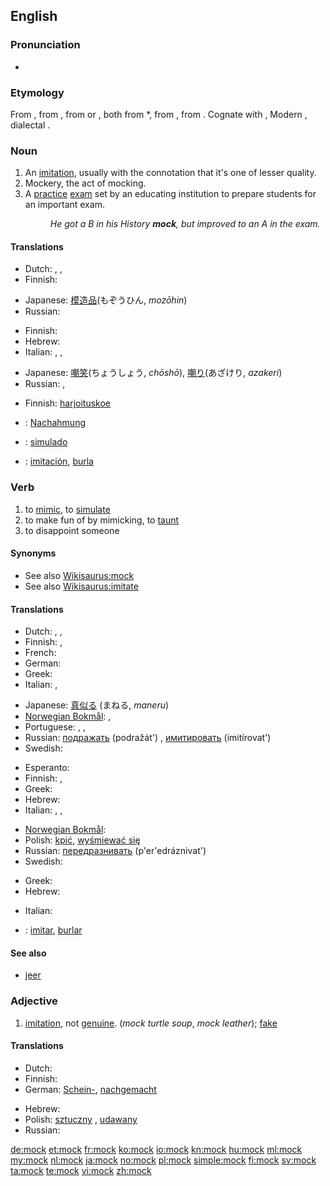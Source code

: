 ==English==

===Pronunciation===
* {{audio|en-us-mock.ogg|Audio (US)}}
*: {{rhymes|ɒk}}

===Etymology===
From {{etyl|enm}} {{term|mokken|lang=enm}}, from {{etyl|frm}} {{term|mocquer||to deride, jeer|lang=frm}}, from {{etyl|dum}} {{term|mocken||to mumble|lang=dum}} or {{etyl|gml}} {{term|mucken||to grumble, talk with the mouth half-opened|lang=gml}}, both from {{etyl|osx}} *{{term||mokkian, *mukkian|to low, mumble|lang=osx}}, from {{proto|Germanic|mukkjanan||mūhanan|to low, bellow, shout|lang=en}}, from {{proto|Indo-European|mūg-||mūk-|to low, mumble|lang=en}}. Cognate with {{etyl|goh|-}} {{term|firmucken||to be stupid|lang=goh}}, Modern {{etyl|de|-}} {{term|mucksen||to utter a word|lang=de}}, {{etyl|nl|-}} dialectal {{term|mokkel||kiss|lang=nl}}.

===Noun===
{{en-noun}}

# An [[imitation]], usually with the connotation that it's one of lesser quality.
# Mockery, the act of mocking.
# A [[practice]] [[exam]] set by an educating institution to prepare students for an important exam.
#: ''He got a B in his History '''mock''', but improved to an A in the exam.''

====Translations====
{{trans-top|an imitation}}
* Dutch: {{t|nl|namaak|m}}, {{t+|nl|afgietsel|n}}, {{t|nl|imitatie|f}}
* Finnish: {{t-|fi|jäljitelmä}}
{{trans-mid}}
* Japanese: [[模造品]](もぞうひん, ''mozōhin'')
* Russian: {{t+|ru|подделка|f|tr=podd'élka}}
{{trans-bottom}}

{{trans-top|act of mocking}}
* Finnish: {{t+|fi|pilkka}}
* Hebrew: {{t|he|סניטה|f|tr=snitá}}
* Italian: {{t|it|derisione|f}}, {{t|it|finto}}, {{t|it|simulato}}
{{trans-mid}}
* Japanese: [[嘲笑]](ちょうしょう, ''chōshō''), [[嘲り]](あざけり, ''azakeri'')
* Russian: {{t+|ru|насмешка|f|tr=nasm'éška}}, {{t+|ru|пародия|f|tr=paródija}}
{{trans-bottom}}

{{trans-top|a school exam}}
* Finnish: [[harjoituskoe]]
{{trans-mid}}
{{trans-bottom}}

{{checktrans-top}}
* {{ttbc|German}}: [[Nachahmung]] {{f}}
* {{ttbc|Portuguese}}: [[simulado]]
* {{ttbc|Spanish}}: [[imitación]], [[burla]]
{{trans-bottom}}

===Verb===
{{en-verb}}

# to [[mimic]], to [[simulate]]
# to make fun of by mimicking, to [[taunt]]
# to disappoint someone

====Synonyms====
* See also [[Wikisaurus:mock]]
* See also [[Wikisaurus:imitate]]

====Translations====
{{trans-top|to mimic}}
* Dutch: {{t|nl|imiteren}}, {{t|nl|naäpen}}, {{t+|nl|nadoen}}
* Finnish: {{t+|fi|jäljitellä}}, {{t+|fi|imitoida}}
* French: {{t+|fr|imiter}}
* German: {{t-|de|nachahmen}}
* Greek: {{t|el|μιμούμαι}}
* Italian: {{t|it|parodiare}}, {{t|it|imitare}}
{{trans-mid}}
* Japanese: [[真似る]] (まねる, ''maneru'')
* [[Norwegian Bokmål]]: {{tø|nb|imitere}}, {{t|no|herme}}
* Portuguese: {{t+|pt|simular}},  {{qualifier|Brasil}} {{t+|pt|imitar}},  {{qualifier|Brasil slang}} {{t|pt|macaquear}}
* Russian: [[подражать]] (podražát') {{impf}}, [[имитировать]] (imitírovat') {{impf}}
* Swedish: {{t+|sv|härma}}
{{trans-bottom}}

{{trans-top|to taunt}}
* Esperanto: {{t-|eo|moki|xs=Esperanto}}
* Finnish: {{t+|fi|pilkata}}, {{t+|fi|ivata}}
* Greek: {{t|el|κοροϊδεύω}}
* Hebrew: {{t-|he|סנט|tr=sanát}}
* Italian: {{t|it|scimmiottare}}, {{t|it|schernire}}, {{t|it|sbeffeggiare}}
{{trans-mid}}
* [[Norwegian Bokmål]]: {{tø|nb|herme etter}}
* Polish: [[kpić]], [[wyśmiewać się]]
* Russian: [[передразнивать]] (p'er'edráznivat') {{impf}}
* Swedish: {{t+|sv|reta}}
{{trans-bottom}}

{{trans-top|to disappoint someone}}
* Greek: {{t|el|απογοητεύω}}
* Hebrew: {{t|he|אכזב|tr=ikhzév}}
{{trans-mid}}
* Italian: {{t|it|deludere}}
{{trans-bottom}}

{{checktrans-top}}
* {{ttbc|Spanish}}: [[imitar]], [[burlar]]
{{trans-bottom}}

====See also====
* [[jeer]]

===Adjective===
{{en-adj|-}}

# [[imitation]], not [[genuine]].  (''mock turtle soup'', ''mock leather''); [[fake]]

====Translations====
{{trans-top|imitation, not genuine}}
* Dutch: {{t|nl|namaak-}}
* Finnish: {{t-|fi|teko-}}
* German: [[Schein-]], [[nachgemacht]]
{{trans-mid}}
* Hebrew: {{t|he|-דמה|tr=-déme}}
* Polish: [[sztuczny]] {{m}}, [[udawany]] {{m}}
* Russian: {{t+|ru|поддельный|tr=podd'él'nyj}}
{{trans-bottom}}

[[de:mock]]
[[et:mock]]
[[fr:mock]]
[[ko:mock]]
[[io:mock]]
[[kn:mock]]
[[hu:mock]]
[[ml:mock]]
[[my:mock]]
[[nl:mock]]
[[ja:mock]]
[[no:mock]]
[[pl:mock]]
[[simple:mock]]
[[fi:mock]]
[[sv:mock]]
[[ta:mock]]
[[te:mock]]
[[vi:mock]]
[[zh:mock]]